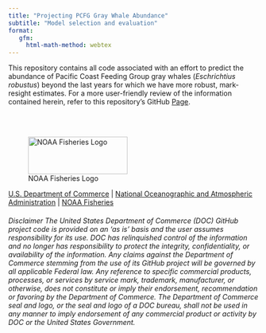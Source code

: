 ```yaml
---
title: "Projecting PCFG Gray Whale Abundance"
subtitle: "Model selection and evaluation"
format: 
   gfm:
     html-math-method: webtex
---
```


This repository contains all code associated with an effort to predict the abundance of Pacific Coast Feeding Group gray whales (*Eschrichtius robustus*) beyond the last years for which we have more robust, mark-resight estimates. For a more user-friendly review of the information contained herein, refer to this repository's GitHub [Page](https://pmahoney-noaa.github.io/noaa-pcfg-pop-ssm).

\
\

![NOAA Fisheries Logo](https://raw.githubusercontent.com/nmfs-fish-tools/nmfspalette/main/man/figures/noaa-fisheries-rgb-2line-horizontal-small.png){width="200" style="height: 75px !important;"}

[U.S. Department of Commerce](https://www.commerce.gov/) \| [National Oceanographic and Atmospheric Administration](https://www.noaa.gov) \| [NOAA Fisheries](https://www.fisheries.noaa.gov/)

###### Disclaimer The United States Department of Commerce (DOC) GitHub project code is provided on an ‘as is’ basis and the user assumes responsibility for its use. DOC has relinquished control of the information and no longer has responsibility to protect the integrity, confidentiality, or availability of the information. Any claims against the Department of Commerce stemming from the use of its GitHub project will be governed by all applicable Federal law. Any reference to specific commercial products, processes, or services by service mark, trademark, manufacturer, or otherwise, does not constitute or imply their endorsement, recommendation or favoring by the Department of Commerce. The Department of Commerce seal and logo, or the seal and logo of a DOC bureau, shall not be used in any manner to imply endorsement of any commercial product or activity by DOC or the United States Government.
